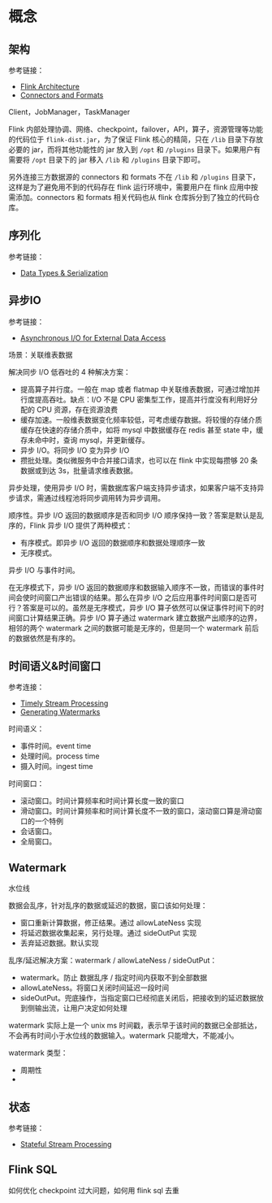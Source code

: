 # 概念

## 架构

参考链接：

* [Flink Architecture](https://nightlies.apache.org/flink/flink-docs-release-1.20/docs/concepts/flink-architecture/)
* [Connectors and Formats](https://nightlies.apache.org/flink/flink-docs-release-1.20/docs/dev/configuration/connector/)

Client，JobManager，TaskManager

Flink 内部处理协调、网络、checkpoint，failover，API，算子，资源管理等功能的代码位于 `flink-dist.jar`，为了保证 Flink 核心的精简，只在 `/lib` 目录下存放必要的 jar，而将其他功能性的 jar 放入到 `/opt` 和 `/plugins` 目录下。如果用户有需要将 `/opt` 目录下的 jar 移入 `/lib` 和 `/plugins` 目录下即可。

另外连接三方数据源的 connectors 和 formats 不在 `/lib` 和 `/plugins` 目录下，这样是为了避免用不到的代码存在 flink 运行环境中，需要用户在 flink 应用中按需添加。connectors 和 formats 相关代码也从 flink 仓库拆分到了独立的代码仓库。



## 序列化

参考链接：

* [Data Types & Serialization](https://nightlies.apache.org/flink/flink-docs-release-1.20/docs/dev/datastream/fault-tolerance/serialization/types_serialization/)



## 异步IO

参考链接：

* [Asynchronous I/O for External Data Access](https://nightlies.apache.org/flink/flink-docs-release-1.20/docs/dev/datastream/operators/asyncio/)

场景：关联维表数据

解决同步 I/O 低吞吐的 4 种解决方案：

* 提高算子并行度。一般在 map 或者 flatmap 中关联维表数据，可通过增加并行度提高吞吐。缺点：I/O 不是 CPU 密集型工作，提高并行度没有利用好分配的 CPU 资源，存在资源浪费
* 缓存加速。一般维表数据变化频率较低，可考虑缓存数据。将较慢的存储介质缓存在快速的存储介质中，如将 mysql 中数据缓存在 redis 甚至 state 中，缓存未命中时，查询 mysql，并更新缓存。
* 异步 I/O。将同步 I/O 变为异步 I/O
* 攒批处理。类似微服务中合并接口请求，也可以在 flink 中实现每攒够 20 条数据或到达 3s，批量请求维表数据。

异步处理，使用异步 I/O 时，需数据库客户端支持异步请求，如果客户端不支持异步请求，需通过线程池将同步调用转为异步调用。

顺序性。异步 I/O 返回的数据顺序是否和同步 I/O 顺序保持一致？答案是默认是乱序的，Flink 异步 I/O 提供了两种模式：

* 有序模式。即异步 I/O 返回的数据顺序和数据处理顺序一致
* 无序模式。

异步 I/O 与事件时间。

在无序模式下，异步 I/O 返回的数据顺序和数据输入顺序不一致，而错误的事件时间会使时间窗口产出错误的结果。那么在异步 I/O 之后应用事件时间窗口是否可行？答案是可以的。虽然是无序模式，异步 I/O 算子依然可以保证事件时间下的时间窗口计算结果正确。异步 I/O 算子通过 watermark 建立数据产出顺序的边界，相邻的两个 watermark 之间的数据可能是无序的，但是同一个 watermark 前后的数据依然是有序的。



## 时间语义&时间窗口

参考连接：

* [Timely Stream Processing](https://nightlies.apache.org/flink/flink-docs-release-1.20/docs/concepts/time/)
* [Generating Watermarks](https://nightlies.apache.org/flink/flink-docs-release-1.20/docs/dev/datastream/event-time/generating_watermarks/)

时间语义：

* 事件时间。event time
* 处理时间。process time
* 摄入时间。ingest time

时间窗口：

* 滚动窗口。时间计算频率和时间计算长度一致的窗口
* 滑动窗口。时间计算频率和时间计算长度不一致的窗口，滚动窗口算是滑动窗口的一个特例
* 会话窗口。
* 全局窗口。

## Watermark

水位线

数据会乱序，针对乱序的数据或延迟的数据，窗口该如何处理：

* 窗口重新计算数据，修正结果。通过 allowLateNess 实现
* 将延迟数据收集起来，另行处理。通过 sideOutPut 实现
* 丢弃延迟数据。默认实现

乱序/延迟解决方案：watermark / allowLateNess / sideOutPut：

* watermark。防止 数据乱序 / 指定时间内获取不到全部数据
* allowLateNess。将窗口关闭时间延迟一段时间
* sideOutPut。兜底操作，当指定窗口已经彻底关闭后，把接收到的延迟数据放到侧输出流，让用户决定如何处理

watermark 实际上是一个 unix ms 时间戳，表示早于该时间的数据已全部抵达，不会再有时间小于水位线的数据输入。watermark 只能增大，不能减小。

watermark 类型：

* 周期性
* 

## 状态

参考链接：

* [Stateful Stream Processing](https://nightlies.apache.org/flink/flink-docs-release-1.20/docs/concepts/stateful-stream-processing/)

## Flink SQL

如何优化 checkpoint 过大问题，如何用 flink sql 去重